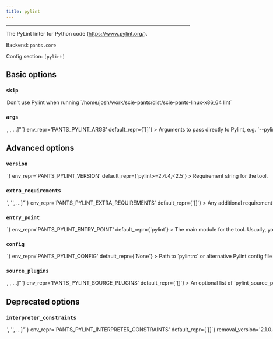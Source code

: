 ```yaml
---
title: pylint
---
```



---

The PyLint linter for Python code (https://www.pylint.org/).

Backend: <span className="color--primary">`pants.core`</span>

Config section: <span className="color--primary">`[pylint]`</span>

<span className={styles.options}>

## Basic options

### `skip`

<Option
  cli_repr={`--[no-]pylint-skip`}
  env_repr='PANTS_PYLINT_SKIP'
  default_repr={`False`}
>
Don&#x27;t use Pylint when running `/home/josh/work/scie-pants/dist/scie-pants-linux-x86_64 lint`
</Option>

### `args`

<Option
  cli_repr={`--pylint-args="[<shell_str>, <shell_str>, ...]"`}
  env_repr='PANTS_PYLINT_ARGS'
  default_repr={`[]`}
>
Arguments to pass directly to Pylint, e.g. `--pylint-args="--ignore=foo.py,bar.py --disable=C0330,W0311"`
</Option>

## Advanced options

### `version`

<Option
  cli_repr={`--pylint-version=<str>`}
  env_repr='PANTS_PYLINT_VERSION'
  default_repr={`pylint>=2.4.4,<2.5`}
>
Requirement string for the tool.
</Option>

### `extra_requirements`

<Option
  cli_repr={`--pylint-extra-requirements="['<str>', '<str>', ...]"`}
  env_repr='PANTS_PYLINT_EXTRA_REQUIREMENTS'
  default_repr={`[]`}
>
Any additional requirement strings to use with the tool. This is useful if the tool allows you to install plugins or if you need to constrain a dependency to a certain version.
</Option>

### `entry_point`

<Option
  cli_repr={`--pylint-entry-point=<str>`}
  env_repr='PANTS_PYLINT_ENTRY_POINT'
  default_repr={`pylint`}
>
The main module for the tool. Usually, you will not want to change this from the default.
</Option>

### `config`

<Option
  cli_repr={`--pylint-config=<file_option>`}
  env_repr='PANTS_PYLINT_CONFIG'
  default_repr={`None`}
>
Path to `pylintrc` or alternative Pylint config file
</Option>

### `source_plugins`

<Option
  cli_repr={`--pylint-source-plugins="[<target_option>, <target_option>, ...]"`}
  env_repr='PANTS_PYLINT_SOURCE_PLUGINS'
  default_repr={`[]`}
>
An optional list of `pylint_source_plugin` target addresses. This allows you to load custom plugins defined in source code. Run `./pants help pylint_source_plugin` for instructions, including how to load third-party plugins.
</Option>

## Deprecated options

### `interpreter_constraints`

<Option
  cli_repr={`--pylint-interpreter-constraints="['<str>', '<str>', ...]"`}
  env_repr='PANTS_PYLINT_INTERPRETER_CONSTRAINTS'
  default_repr={`[]`}
  removal_version='2.1.0.dev0'
  removal_hint={'This option no longer does anything, as Pants auto-configures the interpreter constraints for pylint based on your code\'s interpreter constraints.'}
>
Python interpreter constraints for this tool.
</Option>

</span>